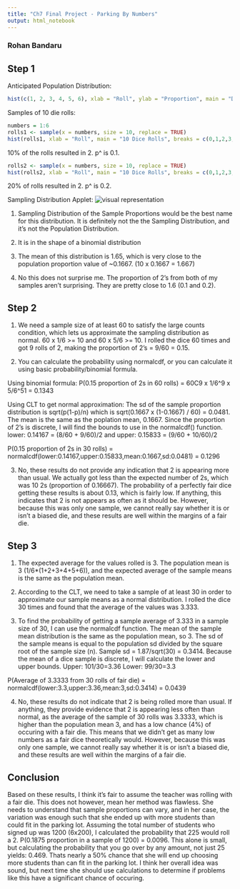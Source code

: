 ```yaml
---
title: "Ch7 Final Project - Parking By Numbers"
output: html_notebook
---
```


### Rohan Bandaru

## Step 1

Anticipated Population Distribution:
```r
hist(c(1, 2, 3, 4, 5, 6), xlab = "Roll", ylab = "Proportion", main = "Dice Rolls", breaks = c(0,1,2,3,4,5,6), freq=FALSE)
```
Samples of 10 die rolls:
```r
numbers = 1:6
rolls1 <- sample(x = numbers, size = 10, replace = TRUE)
hist(rolls1, xlab = "Roll", main = "10 Dice Rolls", breaks = c(0,1,2,3,4,5,6))
```
10% of the rolls resulted in 2. p^ is 0.1.
```r
rolls2 <- sample(x = numbers, size = 10, replace = TRUE)
hist(rolls2, xlab = "Roll", main = "10 Dice Rolls", breaks = c(0,1,2,3,4,5,6))
```
20% of rolls resulted in 2. p^ is 0.2.

Sampling Distribution Applet:
![visual representation](Ch7FinalCandySample.png)

1. Sampling Distribution of the Sample Proportions would be the best name for this distribution. It is definitely not the the Sampling Distribution, and it's not the Population Distribution. 

2. It is in the shape of a binomial distribution

3. The mean of this distribution is 1.65, which is very close to the population proportion value of ~0.1667. (10 x 0.1667 = 1.667)

4. No this does not surprise me. The proportion of 2's from both of my samples aren't surprising. They are pretty close to 1.6 (0.1 and 0.2).


## Step 2

1. We need a sample size of at least 60 to satisfy the large counts condition, which lets us approximate the sampling distribution as normal. 60 x 1/6 >= 10 and 60 x 5/6 >= 10. I rolled the dice 60 times and got 9 rolls of 2, making the proportion of 2's = 9/60 = 0.15.

2. You can calculate the probability using normalcdf, or you can calculate it using basic probability/binomial formula. 

Using binomial formula: 
P(0.15 proportion of 2s in 60 rolls) = 60C9 x 1/6^9 x 5/6^51 = 0.1343

Using CLT to get normal approximation: The sd of the sample proportion distribution is sqrt(p(1-p)/n) which is sqrt(0.1667 x (1-0.1667) / 60) = 0.0481. The mean is the same as the poplation mean, 0.1667. Since the proportion of 2's is discrete, I will find the bounds to use in the normalcdf() function. lower: 0.14167 = (8/60 + 9/60)/2 and upper: 0.15833 = (9/60 + 10/60)/2

P(0.15 proportion of 2s in 30 rolls) = normalcdf(lower:0.14167,upper:0.15833,mean:0.1667,sd:0.0481) = 0.1296

3. No, these results do not provide any indication that 2 is appearing more than usual. We actually got less than the expected number of 2s, which was 10 2s (proportion of 0.16667). The probability of a perfectly fair dice getting these results is about 0.13, which is fairly low. If anything, this indicates that 2 is not appears as often as it should be. However, because this was only one sample, we cannot really say whether it is or isn't a biased die, and these results are well within the margins of a fair die.


## Step 3

1. The expected average for the values rolled is 3. The population mean is 3 (1/6*(1+2+3+4+5+6)), and the expected average of the sample means is the same as the population mean. 

2. According to the CLT, we need to take a sample of at least 30 in order to approximate our sample means as a normal distribution. I rolled the dice 30 times and found that the average of the values was 3.333. 

3. To find the probability of getting a sample average of 3.333 in a sample size of 30, I can use the normalcdf function. The mean of the sample mean distribution is the same as the population mean, so 3. The sd of the sample means is equal to the population sd divided by the square root of the sample size (n). Sample sd = 1.87/sqrt(30) = 0.3414. Because the mean of a dice sample is discrete, I will calculate the lower and upper bounds. Upper: 101/30=3.36 Lower: 99/30=3.3

P(Average of 3.3333 from 30 rolls of fair die) = normalcdf(lower:3.3,upper:3.36,mean:3,sd:0.3414) = 0.0439

4. No, these results do not indicate that 2 is being rolled more than usual. If anything, they provide evidence that 2 is appearing less often than normal, as the average of the sample of 30 rolls was 3.3333, which is higher than the population mean 3, and has a low chance (4%) of occuring with a fair die. This means that we didn't get as many low numbers as a fair dice theoretically would. However, because this was only one sample, we cannot really say whether it is or isn't a biased die, and these results are well within the margins of a fair die. 


## Conclusion

Based on these results, I think it's fair to assume the teacher was rolling with a fair die. This does not however, mean her method was flawless. She needs to understand that sample proportions can vary, and in her case, the variation was enough such that she ended up with more students than could fit in the parking lot. Assuming the total number of students who signed up was 1200 (6x200), I calculated the probability that 225 would roll a 2. P(0.1875 proportion in a sample of 1200) = 0.0096. This alone is small, but calculating the probability that you go over by any amount, not just 25 yields: 0.469. Thats nearly a 50% chance that she will end up choosing more students than can fit in the parking lot. I think her overall idea was sound, but next time she should use calculations to determine if problems like this have a significant chance of occuring. 